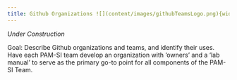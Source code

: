 ```yaml
---
title: Github Organizations ![](content/images/githubTeamsLogo.png){width=2in}
---
```


*Under Construction*

Goal: Describe Github organizations and teams, and identify their uses. Have each PAM-SI team develop an organization with 'owners' and a 'lab manual' to serve as the primary go-to point for all components of the PAM-SI Team. 
